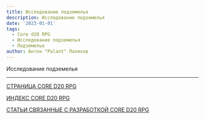 ```yaml
---
title: Исследование подземелья
description: Исследование подземелья
date: '2023-01-01'
tags:
  - Core d20 RPG
  - Исследование подземелья
  - Подземелье
author: Антон "Palant" Палихов
---
```


Исследование подземелья

---

[СТРАНИЦА CORE D20 RPG](/cored20rpg/)

[ИНДЕКС CORE D20 RPG](/cored20rpg/1)

[СТАТЬИ СВЯЗАННЫЕ С РАЗРАБОТКОЙ CORE D20 RPG](/core-d20/1)
